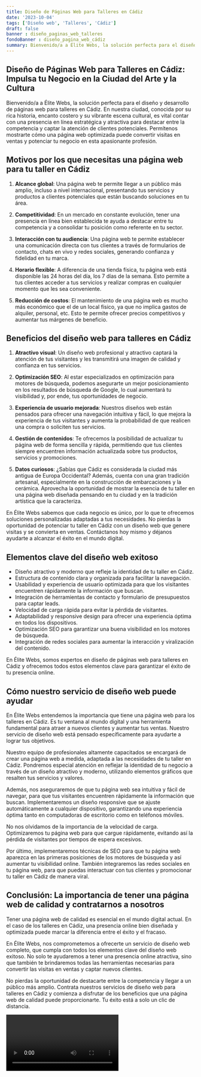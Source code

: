 ```yaml
---
title: Diseño de Páginas Web para Talleres en Cádiz
date: '2023-10-04'
tags: ['Diseño web', 'Talleres', 'Cádiz']
draft: false
banner : diseño_paginas_web_talleres
fondoBanner : diseño_pagina_web_cádiz
summary: Bienvenido/a a Élite Webs, la solución perfecta para el diseño y desarrollo de páginas web para talleres en Cádiz. En nuestra ciudad, conocida por su rica historia, encanto costero y su vibrante escena cultural, es vital contar con una presencia en línea estratégica y atractiva para destacar entre la competencia y captar la atención de clientes potenciales. Permítenos mostrarte cómo una página web optimizada puede convertir visitas en ventas y potenciar tu negocio en esta apasionante profesión.
---
```


## Diseño de Páginas Web para Talleres en Cádiz: Impulsa tu Negocio en la Ciudad del Arte y la Cultura

Bienvenido/a a Élite Webs, la solución perfecta para el diseño y desarrollo de páginas web para talleres en Cádiz. En nuestra ciudad, conocida por su rica historia, encanto costero y su vibrante escena cultural, es vital contar con una presencia en línea estratégica y atractiva para destacar entre la competencia y captar la atención de clientes potenciales. Permítenos mostrarte cómo una página web optimizada puede convertir visitas en ventas y potenciar tu negocio en esta apasionante profesión.

## Motivos por los que necesitas una página web para tu taller en Cádiz

1. **Alcance global**: Una página web te permite llegar a un público más amplio, incluso a nivel internacional, presentando tus servicios y productos a clientes potenciales que están buscando soluciones en tu área.

2. **Competitividad**: En un mercado en constante evolución, tener una presencia en línea bien establecida te ayuda a destacar entre tu competencia y a consolidar tu posición como referente en tu sector.

3. **Interacción con tu audiencia**: Una página web te permite establecer una comunicación directa con tus clientes a través de formularios de contacto, chats en vivo y redes sociales, generando confianza y fidelidad en tu marca.

4. **Horario flexible**: A diferencia de una tienda física, tu página web está disponible las 24 horas del día, los 7 días de la semana. Esto permite a tus clientes acceder a tus servicios y realizar compras en cualquier momento que les sea conveniente.

5. **Reducción de costos**: El mantenimiento de una página web es mucho más económico que el de un local físico, ya que no implica gastos de alquiler, personal, etc. Esto te permite ofrecer precios competitivos y aumentar tus márgenes de beneficio.

## Beneficios del diseño web para talleres en Cádiz

1. **Atractivo visual**: Un diseño web profesional y atractivo captará la atención de tus visitantes y les transmitirá una imagen de calidad y confianza en tus servicios.

2. **Optimización SEO**: Al estar especializados en optimización para motores de búsqueda, podemos asegurarte un mejor posicionamiento en los resultados de búsqueda de Google, lo cual aumentará tu visibilidad y, por ende, tus oportunidades de negocio.

3. **Experiencia de usuario mejorada**: Nuestros diseños web están pensados para ofrecer una navegación intuitiva y fácil, lo que mejora la experiencia de tus visitantes y aumenta la probabilidad de que realicen una compra o soliciten tus servicios.

4. **Gestión de contenidos**: Te ofrecemos la posibilidad de actualizar tu página web de forma sencilla y rápida, permitiendo que tus clientes siempre encuentren información actualizada sobre tus productos, servicios y promociones.

5. **Datos curiosos**: ¿Sabías que Cádiz es considerada la ciudad más antigua de Europa Occidental? Además, cuenta con una gran tradición artesanal, especialmente en la construcción de embarcaciones y la cerámica. Aprovecha la oportunidad de mostrar la esencia de tu taller en una página web diseñada pensando en tu ciudad y en la tradición artística que la caracteriza.

En Élite Webs sabemos que cada negocio es único, por lo que te ofrecemos soluciones personalizadas adaptadas a tus necesidades. No pierdas la oportunidad de potenciar tu taller en Cádiz con un diseño web que genere visitas y se convierta en ventas. Contáctanos hoy mismo y déjanos ayudarte a alcanzar el éxito en el mundo digital.

<GifSeo />

<Cta />

## Elementos clave del diseño web exitoso

- Diseño atractivo y moderno que refleje la identidad de tu taller en Cádiz.
- Estructura de contenido clara y organizada para facilitar la navegación.
- Usabilidad y experiencia de usuario optimizada para que los visitantes encuentren rápidamente la información que buscan.
- Integración de herramientas de contacto y formulario de presupuestos para captar leads.
- Velocidad de carga rápida para evitar la pérdida de visitantes.
- Adaptabilidad y responsive design para ofrecer una experiencia óptima en todos los dispositivos.
- Optimización SEO para garantizar una buena visibilidad en los motores de búsqueda.
- Integración de redes sociales para aumentar la interacción y viralización del contenido.

En Élite Webs, somos expertos en diseño de páginas web para talleres en Cádiz y ofrecemos todos estos elementos clave para garantizar el éxito de tu presencia online.

## Cómo nuestro servicio de diseño web puede ayudar

En Élite Webs entendemos la importancia que tiene una página web para los talleres en Cádiz. Es tu ventana al mundo digital y una herramienta fundamental para atraer a nuevos clientes y aumentar tus ventas. Nuestro servicio de diseño web está pensado específicamente para ayudarte a lograr tus objetivos.

Nuestro equipo de profesionales altamente capacitados se encargará de crear una página web a medida, adaptada a las necesidades de tu taller en Cádiz. Pondremos especial atención en reflejar la identidad de tu negocio a través de un diseño atractivo y moderno, utilizando elementos gráficos que resalten tus servicios y valores.

Además, nos aseguraremos de que tu página web sea intuitiva y fácil de navegar, para que tus visitantes encuentren rápidamente la información que buscan. Implementaremos un diseño responsive que se ajuste automáticamente a cualquier dispositivo, garantizando una experiencia óptima tanto en computadoras de escritorio como en teléfonos móviles.

No nos olvidamos de la importancia de la velocidad de carga. Optimizaremos tu página web para que cargue rápidamente, evitando así la pérdida de visitantes por tiempos de espera excesivos.

Por último, implementaremos técnicas de SEO para que tu página web aparezca en las primeras posiciones de los motores de búsqueda y así aumentar tu visibilidad online. También integraremos las redes sociales en tu página web, para que puedas interactuar con tus clientes y promocionar tu taller en Cádiz de manera viral.

## Conclusión: La importancia de tener una página web de calidad y contratarnos a nosotros

Tener una página web de calidad es esencial en el mundo digital actual. En el caso de los talleres en Cádiz, una presencia online bien diseñada y optimizada puede marcar la diferencia entre el éxito y el fracaso.

En Élite Webs, nos comprometemos a ofrecerte un servicio de diseño web completo, que cumpla con todos los elementos clave del diseño web exitoso. No solo te ayudaremos a tener una presencia online atractiva, sino que también te brindaremos todas las herramientas necesarias para convertir las visitas en ventas y captar nuevos clientes.

No pierdas la oportunidad de destacarte entre la competencia y llegar a un público más amplio. Contrata nuestros servicios de diseño web para talleres en Cádiz y comienza a disfrutar de los beneficios que una página web de calidad puede proporcionarte. Tu éxito está a solo un clic de distancia.

<Video />

<CtaBot job='Talleres' city='Cádiz'/>

<Gmaps query='Cádiz+españa+maps' />